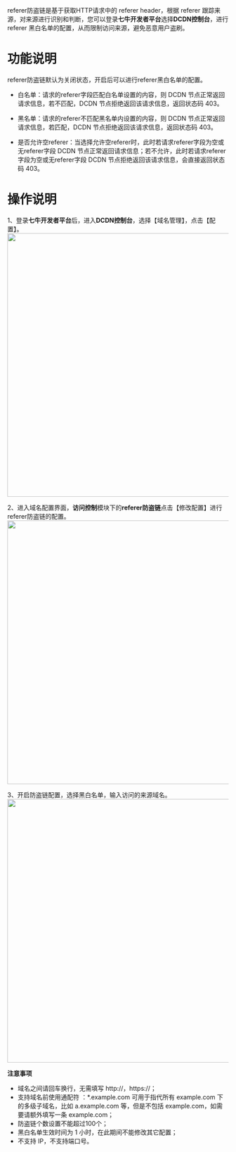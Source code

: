 referer防盗链是基于获取HTTP请求中的 referer header，根据 referer 跟踪来源，对来源进行识别和判断，您可以登录**七牛开发者平台**选择**DCDN控制台**，进行referer 黑白名单的配置，从而限制访问来源，避免恶意用户盗刷。

# 功能说明

referer防盗链默认为关闭状态，开启后可以进行referer黑白名单的配置。

* 白名单：请求的referer字段匹配白名单设置的内容，则 DCDN 节点正常返回请求信息，若不匹配，DCDN 节点拒绝返回该请求信息，返回状态码 403。

* 黑名单：请求的referer不匹配黑名单内设置的内容，则 DCDN 节点正常返回请求信息，若匹配，DCDN 节点拒绝返回该请求信息，返回状态码 403。

* 是否允许空referer：当选择允许空referer时，此时若请求referer字段为空或无referer字段 DCDN 节点正常返回请求信息；若不允许，此时若请求referer字段为空或无referer字段 DCDN 节点拒绝返回该请求信息，会直接返回状态码 403。



# 操作说明
1、登录**七牛开发者平台**后，进入**DCDN控制台**，选择【域名管理】，点击【配置】。
<img src="https://dn-odum9helk.qbox.me/FkoWzzj8HeSDrTkiCnfY99AjqN7x" width=600></img>

2、进入域名配置界面，**访问控制**模块下的**referer防盗链**点击【修改配置】进行referer防盗链的配置。
<img src="https://dn-odum9helk.qbox.me/Fkb86lT5AfYJW5JvSvs1qBN3A6BL" width=600></img>

3、开启防盗链配置，选择黑白名单，输入访问的来源域名。
<img src="https://dn-odum9helk.qbox.me/FsgiJd8jbIQaTRQVKHy9loCo9DnL" width=600></img>



**注意事项**

- 域名之间请回车换行，无需填写 http://，https://；
- 支持域名前使用通配符 ：*.example.com 可用于指代所有 example.com 下的多级子域名，比如 a.example.com 等，但是不包括 example.com，如需要请额外填写一条 example.com；
- 防盗链个数设置不能超过100个；
- 黑白名单生效时间为 1 小时，在此期间不能修改其它配置；
- 不支持 IP，不支持端口号。